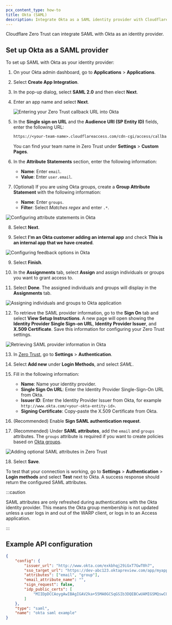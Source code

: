 ```yaml
---
pcx_content_type: how-to
title: Okta (SAML)
description: Integrate Okta as a SAML identity provider with Cloudflare Zero Trust.
---
```


Cloudflare Zero Trust can integrate SAML with Okta as an identity provider.
## Set up Okta as a SAML provider

To set up SAML with Okta as your identity provider:

1. On your Okta admin dashboard, go to **Applications** > **Applications**.

2. Select **Create App Integration**.

3. In the pop-up dialog, select **SAML 2.0** and then elect **Next**.

4. Enter an app name and select **Next**.

   ![Entering your Zero Trust callback URL into Okta](~/assets/images/cloudflare-one/identity/okta-saml/okta-saml-1.png)

5. In the **Single sign on URL** and the **Audience URI (SP Entity ID)** fields, enter the following URL:

   ```txt
   https://<your-team-name>.cloudflareaccess.com/cdn-cgi/access/callback
   ```

   You can find your team name in Zero Trust under **Settings** > **Custom Pages**.

6. In the **Attribute Statements** section, enter the following information:

   - **Name**: Enter `email`.
   - **Value**: Enter `user.email`.

7. (Optional) If you are using Okta groups, create a **Group Attribute Statement** with the following information:
   - **Name**: Enter `groups`.
   - **Filter**: Select _Matches regex_ and enter `.*`.

![Configuring attribute statements in Okta](~/assets/images/cloudflare-one/identity/okta-saml/okta-saml-2.png)

8. Select **Next**.

9. Select **I'm an Okta customer adding an internal app** and check **This is an internal app that we have created**.

![Configuring feedback options in Okta](~/assets/images/cloudflare-one/identity/okta-saml/okta-saml-3.png)

9. Select **Finish**.

10. In the **Assignments** tab, select **Assign** and assign individuals or groups you want to grant access to.

11. Select **Done**. The assigned individuals and groups will display in the **Assignments** tab.

![Assigning individuals and groups to Okta application](~/assets/images/cloudflare-one/identity/okta-saml/okta-saml-4.png)

12. To retrieve the SAML provider information, go to the **Sign On** tab and select **View Setup Instructions**. A new page will open showing the **Identity Provider Single Sign-on URL**, **Identity Provider Issuer**, and **X.509 Certificate**. Save this information for configuring your Zero Trust settings.

![Retrieving SAML provider information in Okta](~/assets/images/cloudflare-one/identity/okta-saml/okta-saml-5.png)

13. In [Zero Trust](https://one.dash.cloudflare.com), go to **Settings** > **Authentication**.

14. Select **Add new** under **Login Methods**, and select _SAML_.

15. Fill in the following information:

    - **Name**: Name your identity provider.
    - **Single Sign On URL**: Enter the Identity Provider Single-Sign-On URL from Okta.
    - **Issuer ID**: Enter the Identity Provider Issuer from Okta, for example `http://www.okta.com/<your-okta-entity-id>`.
    - **Signing Certificate**: Copy-paste the X.509 Certificate from Okta.

16. (Recommended) Enable **Sign SAML authentication request**.

17. (Recommended) Under **SAML attributes**, add the `email` and `groups` attributes. The `groups` attribute is required if you want to create policies based on [Okta groups](/cloudflare-one/policies/gateway/identity-selectors/#okta-saml).

![Adding optional SAML attributes in Zero Trust](~/assets/images/cloudflare-one/identity/okta-saml/okta-saml-6.png)

18. Select **Save**.

To test that your connection is working, go to **Settings** > **Authentication** > **Login methods** and select **Test** next to Okta. A success response should return the configured SAML attributes.

:::caution

SAML attributes are only refreshed during authentications with the Okta identity provider. This means the Okta group membership is not updated unless a user logs in and out of the WARP client, or logs in to an Access application.

:::

## Example API configuration

```json
{
	"config": {
		"issuer_url": "http://www.okta.com/exkbhqj29iGxT7GwT0h7",
		"sso_target_url": "https://dev-abc123.oktapreview.com/app/myapp/exkbhqj29iGxT7GwT0h7/sso/saml",
		"attributes": ["email", "group"],
		"email_attribute_name": "",
		"sign_request": false,
		"idp_public_certs": [
			"MIIDpDCCAoygAwIBAgIGAV2ka+55MA0GCSqGSIb3DQEBCwUAMIGSMQswCQYDVQQGEwJVUzETMBEG\nA1UEC.....GF/Q2/MHadws97cZg\nuTnQyuOqPuHbnN83d/2l1NSYKCbHt24o"
		]
	},
	"type": "saml",
	"name": "okta saml example"
}
```
